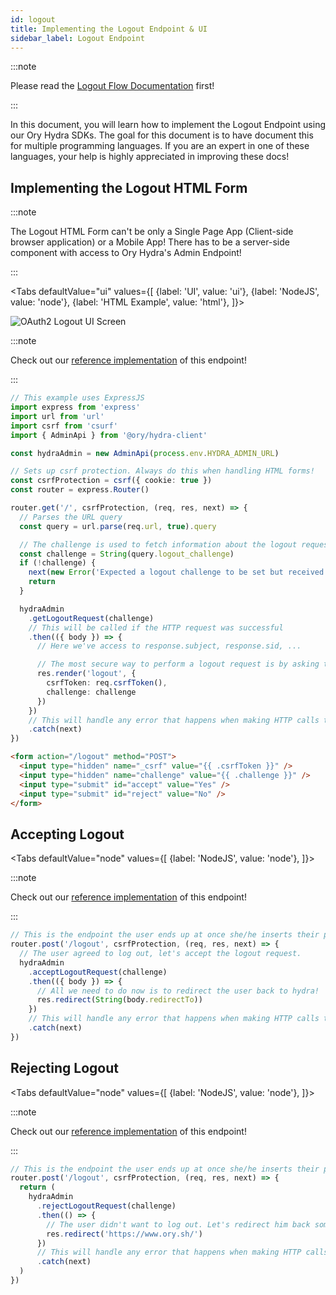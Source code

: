 ```yaml
---
id: logout
title: Implementing the Logout Endpoint & UI
sidebar_label: Logout Endpoint
---
```



:::note

Please read the [Logout Flow Documentation](../concepts/logout) first!

:::

In this document, you will learn how to implement the Logout Endpoint using our
Ory Hydra SDKs. The goal for this document is to have document this for multiple
programming languages. If you are an expert in one of these languages, your help
is highly appreciated in improving these docs!

## Implementing the Logout HTML Form

:::note

The Logout HTML Form can't be only a Single Page App (Client-side browser
application) or a Mobile App! There has to be a server-side component with
access to Ory Hydra's Admin Endpoint!

:::

<Tabs
  defaultValue="ui"
  values={[
    {label: 'UI', value: 'ui'},
    {label: 'NodeJS', value: 'node'},
    {label: 'HTML Example', value: 'html'},
  ]}>
<TabItem value="ui">

![OAuth2 Logout UI Screen](../images/logout-endpoint.png)

</TabItem>
<TabItem value="node">

:::note

Check out our
[reference implementation](https://github.com/ory/hydra-login-consent-node) of
this endpoint!

:::

```typescript title="routes/logout.ts"
// This example uses ExpressJS
import express from 'express'
import url from 'url'
import csrf from 'csurf'
import { AdminApi } from '@ory/hydra-client'

const hydraAdmin = new AdminApi(process.env.HYDRA_ADMIN_URL)

// Sets up csrf protection. Always do this when handling HTML forms!
const csrfProtection = csrf({ cookie: true })
const router = express.Router()

router.get('/', csrfProtection, (req, res, next) => {
  // Parses the URL query
  const query = url.parse(req.url, true).query

  // The challenge is used to fetch information about the logout request from Ory Hydra.
  const challenge = String(query.logout_challenge)
  if (!challenge) {
    next(new Error('Expected a logout challenge to be set but received none.'))
    return
  }

  hydraAdmin
    .getLogoutRequest(challenge)
    // This will be called if the HTTP request was successful
    .then(({ body }) => {
      // Here we've access to response.subject, response.sid, ...

      // The most secure way to perform a logout request is by asking the user if he/she really want to log out.
      res.render('logout', {
        csrfToken: req.csrfToken(),
        challenge: challenge
      })
    })
    // This will handle any error that happens when making HTTP calls to hydra
    .catch(next)
})
```

</TabItem>
<TabItem value="html">

```html
<form action="/logout" method="POST">
  <input type="hidden" name="_csrf" value="{{ .csrfToken }}" />
  <input type="hidden" name="challenge" value="{{ .challenge }}" />
  <input type="submit" id="accept" value="Yes" />
  <input type="submit" id="reject" value="No" />
</form>
```

</TabItem>
</Tabs>

## Accepting Logout

<Tabs
  defaultValue="node"
  values={[
    {label: 'NodeJS', value: 'node'},
  ]}>
<TabItem value="node">

:::note

Check out our
[reference implementation](https://github.com/ory/hydra-login-consent-node) of
this endpoint!

:::

```typescript title="routes/logout.ts"
// This is the endpoint the user ends up at once she/he inserts their password and username and hits "Log in".
router.post('/logout', csrfProtection, (req, res, next) => {
  // The user agreed to log out, let's accept the logout request.
  hydraAdmin
    .acceptLogoutRequest(challenge)
    .then(({ body }) => {
      // All we need to do now is to redirect the user back to hydra!
      res.redirect(String(body.redirectTo))
    })
    // This will handle any error that happens when making HTTP calls to hydra
    .catch(next)
})
```

</TabItem>
</Tabs>

## Rejecting Logout

<Tabs
  defaultValue="node"
  values={[
    {label: 'NodeJS', value: 'node'},
  ]}>
<TabItem value="node">

:::note

Check out our
[reference implementation](https://github.com/ory/hydra-login-consent-node) of
this endpoint!

:::

```typescript title="routes/logout.ts"
// This is the endpoint the user ends up at once she/he inserts their password and username and hits "Log in".
router.post('/logout', csrfProtection, (req, res, next) => {
  return (
    hydraAdmin
      .rejectLogoutRequest(challenge)
      .then(() => {
        // The user didn't want to log out. Let's redirect him back somewhere or do something else.
        res.redirect('https://www.ory.sh/')
      })
      // This will handle any error that happens when making HTTP calls to hydra
      .catch(next)
  )
})
```

</TabItem>
</Tabs>
